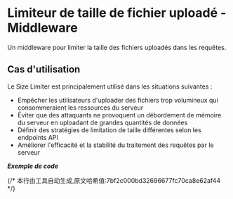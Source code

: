 # Limiteur de taille de fichier uploadé - Middleware


Un middleware pour limiter la taille des fichiers uploadés dans les requêtes.

## Cas d'utilisation

Le Size Limiter est principalement utilisé dans les situations suivantes :
- Empêcher les utilisateurs d'uploader des fichiers trop volumineux qui consommeraient les ressources du serveur
- Éviter que des attaquants ne provoquent un débordement de mémoire du serveur en uploadant de grandes quantités de données
- Définir des stratégies de limitation de taille différentes selon les endpoints API
- Améliorer l'efficacité et la stabilité du traitement des requêtes par le serveur

_**Exemple de code**_

<Tabs>
<Tab label="main.rs">
<SizeLimiterMainCode/>
</Tab>
<Tab label="Cargo.toml">
<SizeLimiterCargoCode/>
</Tab>
</Tabs>
{/* 本行由工具自动生成,原文哈希值:7bf2c000bd32696677fc70ca8e62af44 */}